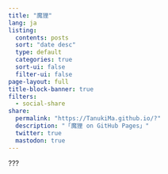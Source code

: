 ```yaml
---
title: "魔狸"
lang: ja
listing:
  contents: posts
  sort: "date desc"
  type: default
  categories: true
  sort-ui: false
  filter-ui: false
page-layout: full
title-block-banner: true
filters:
  - social-share
share:
  permalink: "https://TanukiMa.github.io/?"
  description: "「魔狸 on GitHub Pages」"
  twitter: true
  mastodon: true
---
```


???
